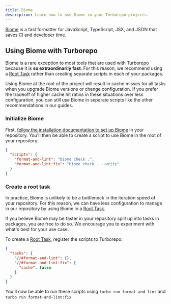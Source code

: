 ```yaml
---
title: Biome
description: Learn how to use Biome in your Turborepo projects.
---
```



[Biome](https://biomejs.dev/) is a fast formatter for JavaScript, TypeScript, JSX, and JSON that saves CI and developer time.

<CreateTurboCallout />

## Using Biome with Turborepo

Biome is a rare exception to most tools that are used with Turborepo because it is **so extraordinarily fast**. For this reason, we recommend using a [Root Task](/docs/crafting-your-repository/configuring-tasks#registering-root-tasks) rather than creating separate scripts in each of your packages.

<Callout type="info" title="Caching behavior">
  Using Biome at the root of the project will result in cache misses for all
  tasks when you upgrade Biome versions or change configuration. If you prefer
  the tradeoff of higher cache hit ratios in these situations over less
  configuration, you can still use Biome in separate scripts like the other
  recommendations in our guides.
</Callout>

### Initialize Biome

First, [follow the installation documentation to set up Biome](https://biomejs.dev/guides/getting-started/) in your repository. You'll then be able to create a script to use Biome in the root of your repository:

```json title="./package.json"
{
  "scripts": {
    "format-and-lint": "biome check .",
    "format-and-lint:fix": "biome check . --write"
  }
}
```

### Create a root task

In practice, Biome is unlikely to be a bottleneck in the iteration speed of your repository. For this reason, we can have less configuration to manage in our repository by using Biome in a [Root Task](/docs/crafting-your-repository/configuring-tasks#registering-root-tasks).

<Callout type="info">
  If you believe Biome may be faster in your repository split up into tasks in
  packages, you are free to do so. We encourage you to experiment with what's
  best for your use case.
</Callout>

To create a [Root Task](/docs/crafting-your-repository/configuring-tasks#registering-root-tasks), register the scripts to Turborepo:

```json title="./turbo.json"
{
  "tasks": {
    "//#format-and-lint": {},
    "//#format-and-lint:fix": {
      "cache": false
    }
  }
}
```

You'll now be able to run these scripts using `turbo run format-and-lint` and `turbo run format-and-lint:fix`.
